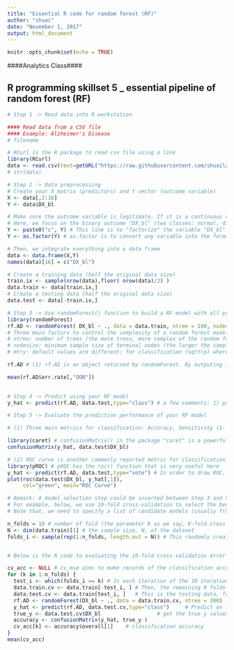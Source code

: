 ---
title: "Essential R code for random forest (RF)"
author: "shuai"
date: "November 1, 2017"
output: html_document
---

```{r setup, include=FALSE}
knitr::opts_chunk$set(echo = TRUE)
```


####Analytics Class####

## R programming skillset 5 _ essential pipeline of random forest (RF)

```{r}
# Step 1 -> Read data into R workstation

#### Read data from a CSV file 
#### Example: Alzheimer's Disease
# filename

# RCurl is the R package to read csv file using a link
library(RCurl)
data <- read.csv(text=getURL("https://raw.githubusercontent.com/shuailab/ind_498/master/resource/data/AD.csv"))
# str(data)
```

```{r}
# Step 2 -> Data preprocessing
# Create your X matrix (predictors) and Y vector (outcome variable)
X <- data[,2:16]
Y <- data$DX_bl

# Make sure the outcome variable is legitimate. If it is a continuous variable (regression problem), it should be defined as a "num" variable in R. If it is a binary or a more genernal categorical variable (classification problem), it should be defined as a "factor" variable in R. 
# Here, we focus on the binary outcome "DX_bl" (two classes: normal, diseases). The following code makes sure the variable "DX_bl" is a "factor".
Y <- paste0("c", Y) # This line is to "factorize" the variable "DX_bl". It denotes "0" as "c0" and "1" as "c1", to highlight the fact that "DX_bl" is a factor variable, not a numerical variable
Y <- as.factor(Y) # as.factor is to convert any variable into the format as "factor" variable. 

# Then, we integrate everything into a data frame
data <- data.frame(X,Y)
names(data)[16] = c("DX_bl")

# Create a training data (half the original data size)
train.ix <- sample(nrow(data),floor( nrow(data)/2) )
data.train <- data[train.ix,]
# Create a testing data (half the original data size)
data.test <- data[-train.ix,]

```


```{r}
# Step 3 -> Use randomForest() function to build a RF model with all predictors
library(randomForest)
rf.AD <- randomForest( DX_bl ~ ., data = data.train, ntree = 100, nodesize = 20, mtry = 5) 
# Three main factors to control the complexity of a random forest model
# ntree: number of trees (the more trees, more complex of the random forest model)
# nodesize: minimum sample size of terminal nodes (the larger the sample size in terminal nodes, less complex of the trees, therefore, less complex of the random forest model)
# mtry: default values are different; for classification (sqrt(p) where p is number of variables in x) and regression (p/3). The larger the mtry value, more likely to get more complex random forest model

rf.AD # (1) rf.AD is an object returned by randomForest. By outputing it, you can see the OOB error and classification errors in each class (remember, this is training error). (2) For instance, rf.AD$err.rate, has three columns, corresponding to OOB error, error on class 1, and error on class 2, respectively. Each row corresponds to a tree. To get the overall OOB error, simply do mean(rf.AD$err.rate[,"OOB"]). (3) rf.AD$importance: gives ranking scores of the variables, the larger the score, the more importance of the model. 

mean(rf.AD$err.rate[,"OOB"])
     

```


```{r}
# Step 4 -> Predict using your RF model
y_hat <- predict(rf.AD, data.test,type="class") # a few comments: 1) predict() is a function that you can find in many R pacakges. R package developers tend to agree to write such a function predict(obj, data), where obj is the obj of the created model by that package, and data is the data points you want to predict on. 2) While in many cases this is not needed, sometimes you do need to specify the argument "type". Here, type="class", which means, y_hat are the predicted classes of the testing samples.

```

```{r}
# Step 5 -> Evaluate the prediction performance of your RF model

# (1) Three main metrics for classification: Accuracy, Sensitivity (1- False Positive), Specificity (1 - False Negative)

library(caret) # confusionMatrix() in the package "caret" is a powerful function to summerize the prediction performance of a classification model, reporting metrics such as Accuracy, Sensitivity (1- False Positive), Specificity (1 - False Negative), to name a few. 
confusionMatrix(y_hat, data.test$DX_bl)

# (2) ROC curve is another commonly reported metric for classification models
library(pROC) # pROC has the roc() function that is very useful here
y_hat <- predict(rf.AD, data.test,type="vote") # In order to draw ROC, we need the intermeidate prediction (before RF model binarize it into binary classification). Thus, by specifying the argument type="vote", we can generate this intermeidate prediction. y_hat now has two columns, one corresponds to the ratio of votes the trees assign to one class, and the other column is the ratio of votes the trees assign to another class.
plot(roc(data.test$DX_bl, y_hat[,1]),
     col="green", main="ROC Curve")

```



```{r}
# Remark: A model selection step could be inserted between Step 3 and Step 4 shown above.
# For example, below, we use 10-fold cross-validation to select the best tree size.
# Note that, we need to specify a list of candidate models (usually from simple to complex), then use 10-fold cross-validation to evaluate each of them. Then we pick up the best model with minimum prediciton error. The complexity of a random forest is mostly determined by the number of trees (argument: ntree), the depth of each tree that is also directly related to the minimum sample size at the leaf nodes (argument: nodesize), the number of features RF will randomly selet to split the nodes (argument: mtry). The number of trees is usually the biggest determinant. Thus, here, we assume that we can go with the other parameters such as the nodesize by default values in the randomforest package. We can evaluate a list of candidate models, e.g., by trying a RF models with ntree = 50, 100, 150, and 200, respectively. Note that, usually RF is with 50~250 trees. 

n_folds = 10 # number of fold (the parameter K as we say, K-fold cross validation)
N <- dim(data.train)[1] # the sample size, N, of the dataset
folds_i <- sample(rep(1:n_folds, length.out = N)) # This randomly creates a labeling vector (1 X N) for the N samples. For example, here, N = 16, and I run this function and it returns the value as 5  4  4 10  6  7  6  8  3  2  1  5  3  9  2  1. That means, the first sample is allocated to the 5th fold, the 2nd and 3rd samples are allocated to the 4th fold, etc. 


# Below is the R code to evaluating the 10-fold cross-validation error for the RF model with 200 trees. You can repeat this for other RF models with different number of trees, or different values on mtry or nodesizes. 

cv_acc <- NULL # cv_mse aims to make records of the classification accuracy for each fold
for (k in 1:n_folds) {
  test_i <- which(folds_i == k) # In each iteration of the 10 iterations, remember, we use one fold of                                      data as the testing data
  data.train.cv <- data.train[-test_i, ] # Then, the remaining 9 folds' data form our training data
  data.test.cv <- data.train[test_i, ]   # This is the testing data, from the ith fold
  rf.AD <- randomForest(DX_bl ~ ., data = data.train.cv, ntree = 200)  # Fit the linear model with the training data
  y_hat <- predict(rf.AD, data.test.cv,type="class")     # Predict on the testing data using the trained model
  true_y <- data.test.cv$DX_bl                  # get the true y values for the testing data
  accuracy <- confusionMatrix(y_hat, true_y )
  cv_acc[k] <- accuracy$overall[1]    # classification accuracy
}
mean(cv_acc)


```


